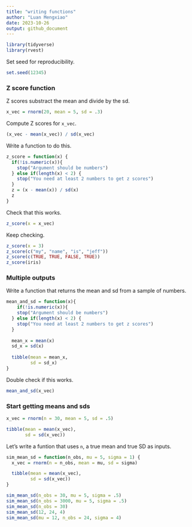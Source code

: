 ```yaml
---
title: "writing functions"
author: "Luan Mengxiao"
date: 2023-10-26
output: github_document
---
```


```r
library(tidyverse)
library(rvest)
```

Set seed for reproducibility.

```r
set.seed(12345)
```

### Z score function

Z scores substract the mean and divide by the sd.

```r
x_vec = rnorm(20, mean = 5, sd = .3)
```

Compute Z scores for `x_vec`.

```r
(x_vec - mean(x_vec)) / sd(x_vec)
```

Write a function to do this.

```r
z_score = function(x) {
  if(!is.numeric(x)){
    stop("Argument should be numbers")
  } else if(length(x) < 2) {
    stop("You need at least 2 numbers to get z scores")
  }
  z = (x - mean(x)) / sd(x)
  z
}
```

Check that this works.

```r
z_score(x = x_vec)
```

Keep checking.

```r
z_score(x = 3)
z_score(c("my", "name", "is", "jeff"))
z_score(c(TRUE, TRUE, FALSE, TRUE))
z_score(iris)
```

### Multiple outputs

Write a function that returns the mean and sd from a sample of numbers.

```r
mean_and_sd = function(x){
    if(!is.numeric(x)){
    stop("Argument should be numbers")
  } else if(length(x) < 2) {
    stop("You need at least 2 numbers to get z scores")
  }
  
  mean_x = mean(x)
  sd_x = sd(x)
  
  tibble(mean = mean_x,
         sd = sd_x)
}
```

Double check if this works.

```r
mean_and_sd(x_vec)
```

### Start getting means and sds

```r
x_vec = rnorm(n = 30, mean = 5, sd = .5)

tibble(mean = mean(x_vec),
       sd = sd(x_vec))
```

Let's write a funtion that uses `n`, a true mean and true SD as inputs.

```r
sim_mean_sd = function(n_obs, mu = 5, sigma = 1) {
  x_vec = rnorm(n = n_obs, mean = mu, sd = sigma)

  tibble(mean = mean(x_vec),
         sd = sd(x_vec))
}

sim_mean_sd(n_obs = 30, mu = 5, sigma = .5)
sim_mean_sd(n_obs = 3000, mu = 5, sigma = .5)
sim_mean_sd(n_obs = 30)
sim_mean_sd(12, 24, 4)
sim_mean_sd(mu = 12, n_obs = 24, sigma = 4)
```

